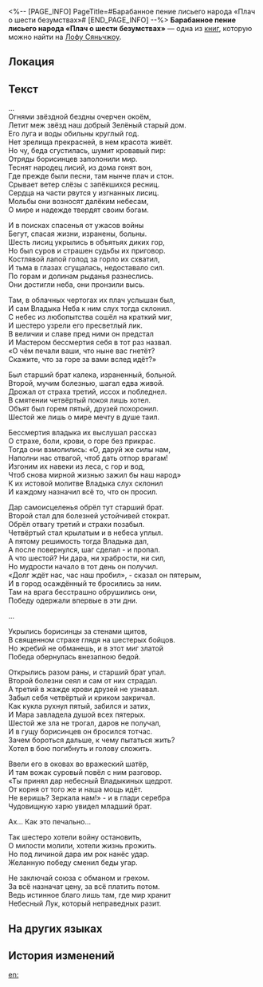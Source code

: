 <%-- [PAGE_INFO]
PageTitle=#Барабанное пение лисьего народа «Плач о шести безумствах»#
[END_PAGE_INFO] --%>
{{Дополнить}}
{{Книга Инфобокс
|id           = 269
|Название     = 
|Изображение  = Иконка рукописи с Лофу Сяньчжоу.png
|Мир          = Лофу Сяньчжоу
|Томов        = 1
|Автор        = <!--нужно добавить-->
|Описание     = Барабанное пение в исполнении лисьего народа, рассказывающее древние легенды.
|Том1         = {{tx}}
|Источник1    = {{tx|Отсутствует источник}}
|Персонажи    = 
|Фракции      = 
}}
'''Барабанное пение лисьего народа «Плач о шести безумствах»''' — одна из [[Книги|книг]], которую можно найти на [[Лофу Сяньчжоу]].

==Локация==
{{Отметка карты|<!--название карты-->|<!--id отметки-->}}

==Текст==
...<br />
Огнями звёздной бездны очерчен окоём,<br />
Летит меж звёзд наш добрый Зелёный старый дом.<br />
Его луга и воды обильны круглый год.<br />
Нет зрелища прекрасней, в нем красота живёт.<br />
Но чу, беда сгустилась, шумит кровавый пир:<br />
Отряды борисинцев заполонили мир.<br />
Теснят народец лисий, из дома гонят вон,<br />
Где прежде были песни, там нынче плач и стон.<br />
Срывает ветер слёзы с запёкшихся ресниц.<br />
Сердца на части рвутся у изгнанных лисиц.<br />
Мольбы они возносят далёким небесам,<br />
О мире и надежде твердят своим богам.

И в поисках спасенья от ужасов войны<br />
Бегут, спасая жизни, изранены, больны.<br />
Шесть лисиц укрылись в объятьях диких гор,<br />
Но был суров и страшен судьбы их приговор.<br />
Костлявой лапой голод за горло их схватил,<br />
И тьма в глазах сгущалась, недоставало сил.<br />
По горам и долинам рыданья разнеслись.<br />
Они достигли неба, они пронзили высь.

Там, в облачных чертогах их плач услышан был,<br />
И сам Владыка Неба к ним слух тогда склонил.<br />
С небес из любопытства сошёл на краткий миг,<br />
И шестеро узрели его пресветлый лик.<br />
В величии и славе пред ними он предстал<br />
И Мастером бессмертия себя в тот раз назвал.<br />
«О чём печали ваши, что ныне вас гнетёт?<br />
Скажите, что за горе за вами вслед идёт?»

Был старший брат калека, израненный, больной.<br />
Второй, мучим болезнью, шагал едва живой.<br />
Дрожал от страха третий, иссох и побледнел.<br />
В смятении четвёртый покоя лишь хотел.<br />
Объят был горем пятый, друзей похоронил.<br />
Шестой же лишь о мире мечту в душе таил.

Бессмертия владыка их выслушал рассказ<br />
О страхе, боли, крови, о горе без прикрас.<br />
Тогда они взмолились: «О, даруй же силы нам,<br />
Наполни нас отвагой, чтоб дать отпор врагам!<br />
Изгоним их навеки из леса, с гор и вод,<br />
Чтоб снова мирной жизнью зажил бы наш народ»<br />
К их истовой молитве Владыка слух склонил<br />
И каждому назначил всё то, что он просил.

Дар самоисцеленья обрёл тут старший брат.<br />
Второй стал для болезней устойчивей стократ.<br />
Обрёл отвагу третий и страхи позабыл.<br />
Четвёртый стал крылатым и в небеса уплыл.<br />
А пятому решимость тогда Владыка дал,<br />
А после повернулся, шаг сделал - и пропал.<br />
А что шестой? Ни дара, ни храбрости, ни сил,<br />
Но мудрости начало в тот день он получил.<br />
«Долг ждёт нас, час наш пробил», - сказал он пятерым,<br />
И в город осаждённый те бросились за ним.<br />
Там на врага бесстрашно обрушились они,<br />
Победу одержали впервые в эти дни.

...

Укрылись борисинцы за стенами щитов,<br />
В священном страхе глядя на шестерых бойцов.<br />
Но жребий не обманешь, и в этот миг златой<br />
Победа обернулась внезапною бедой.

Открылись разом раны, и старший брат упал.<br />
Второй болезни сеял и сам от них страдал.<br />
А третий в жажде крови друзей не узнавал.<br />
Забыл себя четвёртый и криком закричал.<br />
Как кукла рухнул пятый, забился и затих,<br />
И Мара завладела душой всех пятерых.<br />
Шестой же зла не трогал, даров не получал,<br />
И в гущу борисинцев он бросился тотчас.<br />
Зачем бороться дальше, к чему пытаться жить?<br />
Хотел в бою погибнуть и голову сложить.

Ввели его в оковах во вражеский шатёр,<br />
И там вожак суровый повёл с ним разговор.<br />
«Ты принял дар небесный Владыкиных щедрот.<br />
От корня от того же и наша мощь идёт.<br />
Не веришь? Зеркала нам!» - и в глади серебра<br />
Чудовищную харю увидел младший брат.

Ах... Как это печально...

Так шестеро хотели войну остановить,<br />
О милости молили, хотели жизнь прожить.<br />
Но под личиной дара им рок нанёс удар.<br />
Желанную победу сменил беды угар.

Не заключай союза с обманом и грехом.<br />
За всё назначат цену, за всё платить потом.<br />
Ведь истинное благо лишь там, где мир хранит<br />
Небесный Лук, который неправедных разит.

==На других языках==
{{На других языках
|en   = Foxian Drum Chant ''Lament of the Six Follies''
|zhs  = 狐人大鼓《六昧叹》
|zht  = 狐人大鼓《六昧嘆》
|ja   = 狐太鼓『六昧嘆』
|ko   = 여우족 대고 ≪어리석은 6인에 대한 한탄≫
|es   = Canto del tambor raposiano «Lamento de los seis insensatos»
|fr   = Chant du tambour foxien ''Lamentation des six folies''
|ru   = Барабанное пение лисьего народа «Плач о шести безумствах»
|th   = การแสดงกลองของมนุษย์จิ้งจอก "ลำนำหกพี่น้อง"
|vi   = Kịch Trống Của Người Hồ Ly: Sáu Lời Than Mê Muội
|de   = Foxianischer Trommelgesang „Klagelied der sechs Torheiten“
|id   = Nyanyian Gendang Foxian "Ratapan Enam Kesalahan"
|pt   = Canto Vulpe com Percussão "Lamento das Seis Tolices"
}}

==История изменений==
{{История изменений|3.5}}

[[en:]]
